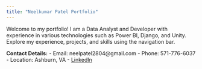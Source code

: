 ```yaml
---
title: "Neelkumar Patel Portfolio"
---
```


Welcome to my portfolio! I am a Data Analyst and Developer with experience in various technologies such as Power BI, Django, and Unity. Explore my experience, projects, and skills using the navigation bar.

**Contact Details:** - Email: neelpatel2804\@gmail.com - Phone: 571-776-6037 - Location: Ashburn, VA - [LinkedIn](https://linkedin.com/in/neelpatel2601)
